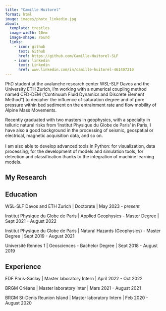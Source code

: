 ```yaml
---
title: "Camille Huitorel"
format: html
image: images/photo_linkedin.jpg
about:
  template: trestles
  image-width: 10em
  image-shape: round
  links:
    - icon: github
      text: Github
      href: https://github.com/Camille-Huitorel-SLF
    - icon: linkedin
      text: Linkedin
      href: www.linkedin.com/in/camille-huitorel-461407210
---
```


PhD student at the avalanche research center WSL-SLF Davos and the University ETH Zurich, I'm working with a numerical coupling method named CFD-DEM ('Continuum Fluid Dynamics and Discrete Element Method") to decipher the influence of saturation degree and of pore pressure within bed sediment on the entrainment rate and flow mobility of Alpine Mass Movements.

Recently graduated with two masters in geophysics, with a specialty in telluric natural risks from 'Institut Physique du Globe de Paris' in Paris, I have also a good background in the processing of seismic, geospatial or electrical, magnetic acquisition data, and so on.\
\
I am also able to develop advanced tools in Python: for visualization, data processing, for the development of models and simulation tools, for detection and classification thanks to the integration of machine learning models.

## My Research

## Education

WSL-SLF Davos and ETH Zurich \| Doctorate \| May 2023 - *present*

Institut Physique du Globe de Paris \| Applied Geophysics - Master Degree \| Sept 2021 - August 2022

Institut Physique du Globe de Paris \| Natural Hazards (Geophysics) - Master Degree \| Sept 2019 - August 2021

Université Rennes 1 \| Geosciences - Bachelor Degree \| Sept 2018 - August 2019

## Experience

EDF Paris-Saclay \| Master laboratory Intern \| April 2022 - Oct 2022

BRGM Orléans \| Master laboratory Inter \| Mars 2021 - August 2021

BRGM St-Denis Reunion Island \| Master laboratory Intern \| Feb 2020 - August 2020
